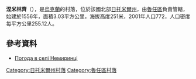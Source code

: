 {{coord|49|37|23|N|29|3|15|E|scale:30000|display=title}}

'''涅米林齊'''（{{lang-uk|Немиринці}}），是[[烏克蘭|烏克蘭]]的村落，位於該國北部[[日托米爾州|日托米爾州]]，由[[魯任區|魯任區]]負責管轄，始建於1556年，面積3.03平方公里，海拔高度251米，2001年人口772，人口密度每平方公里255.12人。

==參考資料==
* [http://weather.in.ua/ua/zhitomirskaja/16747 Погода в селі Немиринці] {{Wayback|url=http://weather.in.ua/ua/zhitomirskaja/16747 |date=20160303194558 }}

{{DEFAULTSORT:Немиринці}}
[[Category:日托米爾州村落|Category:日托米爾州村落]]
[[Category:魯任區村落|Category:魯任區村落]]


{{Zhytomyr-geo-stub}}